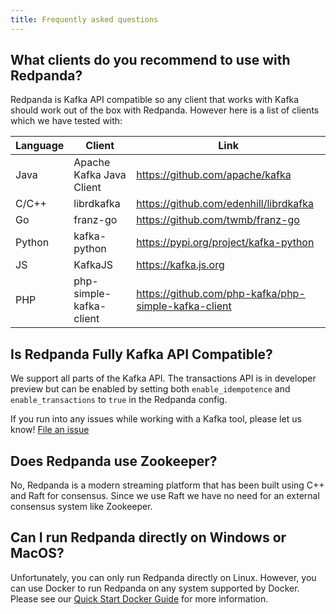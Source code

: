 ```yaml
---
title: Frequently asked questions
---
```


## What clients do you recommend to use with Redpanda?

Redpanda is Kafka API compatible so any client that works with Kafka
should work out of the box with Redpanda. However here is a list of clients
which we have tested with:

| Language | Client | Link |
| -------- | ------ | ---- |
| Java | Apache Kafka Java Client | https://github.com/apache/kafka |
| C/C++ | librdkafka | https://github.com/edenhill/librdkafka |
| Go | franz-go | https://github.com/twmb/franz-go |
| Python | kafka-python | https://pypi.org/project/kafka-python |
| JS | KafkaJS | https://kafka.js.org |
| PHP | php-simple-kafka-client | https://github.com/php-kafka/php-simple-kafka-client |

## Is Redpanda Fully Kafka API Compatible?

We support all parts of the Kafka API. The transactions API is in developer preview
but can be enabled by setting both `enable_idempotence` and `enable_transactions` to `true`
in the Redpanda config.

If you run into any issues while working with a Kafka tool, please let us know! [File an issue](https://github.com/redpanda-data/redpanda/issues/new)

## Does Redpanda use Zookeeper?

No, Redpanda is a modern streaming platform that has been built using C++ and
Raft for consensus. Since we use Raft we have no need for an external consensus
system like Zookeeper.

## Can I run Redpanda directly on Windows or MacOS?

Unfortunately, you can only run Redpanda directly on Linux. However, you can
use Docker to run Redpanda on any system supported by Docker. Please see our
[Quick Start Docker Guide](/docs/core/quickstart/quick-start-docker) for more information.

